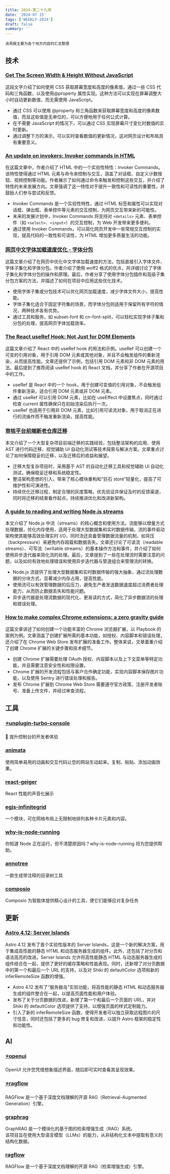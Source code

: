 ```yaml
---
title: 2024-第二十九周
date: '2024-07-15'
tags: ['WEEKLY-2024']
draft: false
summary: ''
---
```


`该周报主要为各个地方内容的汇总整理`

<TOCInlineWithSticky toc={props.toc} />

## 技术

### [Get The Screen Width & Height Without JavaScript](https://css-tip.com/screen-dimension/)

这段文字介绍了如何使用 CSS 获取屏幕宽度和高度的像素值，通过一些 CSS 代码和三角函数，以及使用@property 属性实现。这种方法可以实现在屏幕调整大小时自动更新数值，而无需使用 JavaScript。

- 通过 CSS 可以使用 @property 和三角函数来获取屏幕宽度和高度的像素数值，而且这些值是无单位的，可以方便地用于任何公式计算。
- 在不需要 JavaScript 的情况下，可以通过 CSS 实现屏幕尺寸变化时数值的实时更新。
- 通过调整下方的演示，可以实时查看数值的更新情况，这对网页设计和布局具有重要意义。


### [An update on invokers: Invoker commands in HTML](https://utilitybend.com/blog/an-update-on-invokers-invoker-commands-in-html)

在这篇文章中，作者介绍了 HTML 中的一个实验性特性：Invoker Commands。该特性使得通过 HTML 元素与命令来控制与交互，涵盖了对话框、自定义计数按钮、视频控制等功能。作者展示了如何通过命令来触发和控制这些交互，并介绍了特性的未来发展方向。文章强调了这一特性对于提升一致性和可读性的重要性，并鼓励人们参与尝试和反馈。

- Invoker Commands 是一个实验性特性，通过 HTML 标签和属性可以实现对话框、弹出框、表单控件等元素的交互控制，为网页交互带来新的可能性。
- 未来的发展计划中，Invoker Commands 将支持对 `<details>` 元素、表单控件（如 `<select>`、`<input>`）的交互控制，为 Web 开发带来更多便利。
- 通过使用 Invoker Commands，可以简化网页开发中一些常规交互控制的实现，提高代码的一致性和可读性，为 HTML 增加更多质量生活的功能。


### [网页中文字体加载速度优化 - 字体分包](https://www.hehehai.cn/posts/chinese-web-font-optimize#%E4%BD%95%E4%B8%BA%E5%88%87%E7%89%87%E5%AD%97%E4%BD%93)

这篇文章介绍了在网页中优化中文字体加载速度的方法，包括直接引入字体文件、字体子集化和字体分包。作者介绍了使用 woff2 格式的优点，并详细讨论了字体子集化和字体分包的操作和原理。最后，作者分享了使用字体分包插件和高级子集分包方案的方法，并描述了如何在项目中应用这些优化技术。

- 使用字体子集或分包技术可以优化网页加载速度，减少字体文件大小，提高性能。
- 字体子集化适合于固定字符集的场景，而字体分包则适用于保留所有字符的情况，两种技术各有优势。
- 通过工具和服务，如 subset-font 和 cn-font-split，可以轻松实现字体子集和分包的处理，提高网页字体加载效率。

### [The React useRef Hook: Not Just for DOM Elements](https://dev.to/opensauced/the-react-useref-hook-not-just-for-html-elements-3cf3)

这篇文章介绍了 React 中的 useRef hook 的用法和示例。useRef 可以创建一个可变的引用对象，用于引用 DOM 元素或其他对象，并且不会触发组件的重新渲染，从而提高性能。文章还提供了示例，包括引用 DOM 元素和非 DOM 元素的用法。最后提到了推荐阅读 useRef hook 的 React 文档，并分享了作者在开源项目中的工作。

- useRef 是 React 中的一个 hook，用于创建可变值的引用对象，不会触发组件重新渲染，适合引用 DOM 元素或非 DOM 元素。
- 通过 useRef 可以引用 DOM 元素，比如在 useEffect 中设置焦点，同时通过检查 current 属性确保只在初始渲染后执行一次。
- useRef 也适用于引用非 DOM 元素，比如引用可读流对象，用于取消正在进行的流操作而不触发重新渲染，提高性能。

### [审核平台前端新老仓库迁移](https://mp.weixin.qq.com/s/Do59GE7wHstw_U00FVdnyg)

本文介绍了一个大型复杂项目前端迁移的实践经验，包括整洁架构的应用、使用 AST 进行代码迁移、视觉辅助 UI 自动化测试等技术探索与解决方案。文章重点讨论了如何保障稳妥的迁移，以及迁移后的收益和展望。

- 迁移大型复杂项目时，采用基于 AST 的自动化迁移工具和视觉辅助 UI 自动化测试，确保稳妥迁移和系统稳定性。
- 整洁架构思想的引入，带来了核心模块重构和“巨石 store”轻量化，提高了可维护性和可演进性。
- 持续优化迁移过程，制定合理的灰度策略，优先验证并保证及时的反馈渠道，同时将迁移的结束看作起点，持续推进优化和改进新架构。

### [A guide to reading and writing Node.js streams](https://blog.platformatic.dev/a-guide-to-reading-and-writing-nodejs-streams)

本文介绍了 Node.js 中流（streams）的核心概念和使用方法。流能够以增量方式处理数据，优化内存使用，适用于处理大型数据集和实时数据传输。流的事件驱动架构使其能够高效处理实时 I/O，同时流还具备管理数据流量的机制，如背压（backpressure）来避免内存超载和数据丢失。文章还讨论了可读流（readable streams）、可写流（writable streams）的基本操作方法和事件，并介绍了如何使用异步迭代器来简化流的处理。最后，文章提到了一些在处理流时需要注意的问题，以及如何有效地处理错误和使用异步迭代器与管道组合来管理流的转换。

- Node.js 流提供了处理大型数据集和实时数据传输的强大抽象，通过流处理数据的分块方式，显著减少内存占用，提高性能。
- 使用流可以有效管理数据的后压力，避免生产者发送数据速度超过消费者处理能力，从而防止数据丢失和性能问题。
- 异步迭代器是处理流数据的现代化、更易读的方式，简化了异步数据流的处理和错误处理。

### [How to make complex Chrome extensions: a zero gravity guide](https://evilmartians.com/chronicles/how-to-make-complex-chrome-plugins-a-zero-gravity-guide)

这篇文章讲述了如何创建一个功能丰富的 Chrome 浏览器扩展，以 Playbook 的案例为例。文章涵盖了创建扩展所需的基本功能，如授权、内容脚本和错误处理，还介绍了在 Chrome Web Store 发布扩展的准备工作。整体来说，文章着重介绍了创建 Chrome 扩展的关键步骤和技术细节。

- 创建 Chrome 扩展需要处理 OAuth 授权、内容脚本以及上下文菜单等特定功能，并且需要注意安全性和权限设置。
- Chrome 扩展的开发流程包括与客户合作确定功能，实现内容脚本保存图片功能，以及使用 Sentry 进行错误处理和报告。
- 发布 Chrome 扩展到 Chrome Web Store 需要遵守官方政策、注册开发者账号、准备上传文件，并经过审查流程。

## 工具

### [⭐️unplugin-turbo-console](https://github.com/unplugin/unplugin-turbo-console)

🚀 提升控制台的开发者体验

### [animata](https://github.com/codse/animata)

使用简单易用的动画和交互代码让您的网站生动起来。复制、粘贴、添加动画效果。

### [react-geiger](https://github.com/kristiandupont/react-geiger)

React 性能的声音化展示

### [egjs-infinitegrid](https://github.com/naver/egjs-infinitegrid)

一个模块，可在网格布局上无限制地排列各种卡片元素和内容。

### [why-is-node-running](https://github.com/mafintosh/why-is-node-running)

你知道 Node 正在运行，但不清楚原因吗？why-is-node-running 将为您提供帮助。

### [annotree](https://github.com/itchaox/annotree)

一款生成带注释的目录树工具


### [composio](https://github.com/ComposioHQ/composio)

Composio 为智能体提供精心设计的工具，使它们能够应对复杂任务

## 更新

### [Astro 4.12: Server Islands](https://astro.build/blog/astro-4120/)

Astro 4.12 发布了首个实验性版本的 Server Islands，这是一个新的解决方案，用于集成高性能的静态 HTML 和动态服务器生成的组件。此外，还包括了对分页和语法高亮的改进。Server Islands 允许将高性能静态 HTML 与动态服务器生成的组件结合在一起，提供了更好的缓存策略和性能表现。同时，还新增了对分页数据中的第一个和最后一个 URL 的支持，以及对 Shiki 的 defaultColor 选项和新的 inferRemoteSize 函数的增强。

- Astro 4.12 发布了“服务器岛”实验功能，将高性能的静态 HTML 和动态服务器生成的组件整合在一起，以提高页面性能和用户体验。
- 发布了关于分页数据的改进，新增了第一个和最后一个页面的 URL，并对 Shiki 的 defaultColor 选项提供了支持，以增强页面的样式定制能力。
- 引入了新的 inferRemoteSize 函数，使得开发者可以独立获取远程图片的尺寸信息，同时还包括了更多的 bug 修复和改进，以提升 Astro 框架的稳定性和功能性。

## AI

### [⭐️openui](https://github.com/wandb/openui)

OpenUI 允许您凭借想象描述界面，随后即可实时查看其呈现效果。

### [⭐️ragflow](https://github.com/infiniflow/ragflow)

RAGFlow 是一个基于深度文档理解的开源 RAG（Retrieval-Augmented Generation）引擎。

### [graphrag](https://github.com/microsoft/graphrag)

GraphRAG 是一个模块化的基于图的检索增强生成（RAG）系统。  
该项目旨在使用大型语言模型（LLMs）的能力，从非结构化文本中提取有意义的结构化数据。

### [ragflow](https://github.com/infiniflow/ragflow)

RAGFlow 是一个基于深度文档理解的开源 RAG（检索增强生成）引擎。